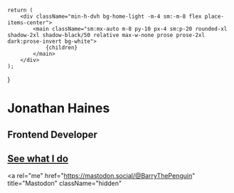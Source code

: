 	return (
		<div className="min-h-dvh bg-home-light -m-4 sm:-m-8 flex place-items-center">
			<main className="sm:mx-auto m-8 py-10 px-4 sm:p-20 rounded-xl shadow-2xl shadow-black/50 relative max-w-none prose prose-2xl dark:prose-invert bg-white">
				{children}
			</main>
		</div>
	);
}

# Jonathan Haines

## Frontend Developer

## [See what I do](/resume)

<a
	rel="me"
	href="https://mastodon.social/@BarryThePenguin"
	title="Mastodon"
	className="hidden"
></a>
